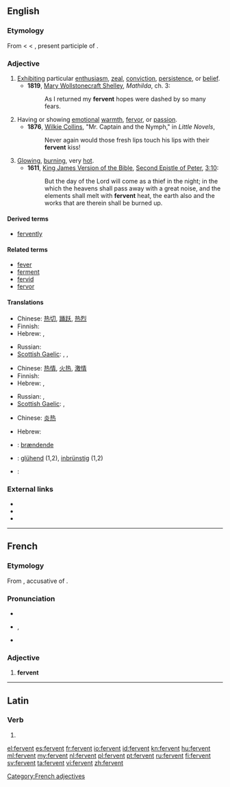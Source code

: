 ==English==

===Etymology===
From {{etyl|enm}} < {{etyl|fro}} < {{etyl|la}} {{term|lang=la|fervens}}, present participle of {{term|lang=la|fervere||to boil, ferment, glow, rage}}.

===Adjective===
{{en-adj}}

# [[exhibit|Exhibit]]ing particular [[enthusiasm]], [[zeal]], [[conviction]], [[persistence]], or [[belief]].
#* '''1819''', [[w:Mary Wollstonecraft Shelley|Mary Wollstonecraft Shelley]], ''Mathilda'', ch. 3:
#*: As I returned my '''fervent''' hopes were dashed by so many fears.
# Having or showing [[emotion]]al [[warmth]], [[fervor]], or [[passion]].
#* '''1876''', [[w:Wilkie Collins|Wilkie Collins]], "Mr. Captain and the Nymph," in ''Little Novels'',
#*: Never again would those fresh lips touch his lips with their '''fervent''' kiss!
# [[glowing|Glowing]], [[burning]], very [[hot]].
#* '''1611''', [[w:King James Version of the Bible|King James Version of the Bible]], [[w:Second Epistle of Peter|Second Epistle of Peter]], [[s:Bible (King James)/2 Peter#Chapter 3|3:10]]:
#*: But the day of the Lord will come as a thief in the night; in the which the heavens shall pass away with a great noise, and the elements shall melt with '''fervent''' heat, the earth also and the works that are therein shall be burned up.

====Derived terms====
* [[fervently]]

====Related terms====
* [[fever]]
* [[ferment]]
* [[fervid]]
* [[fervor]]

====Translations====
{{trans-top|exhibiting particular enthusiasm, zeal, conviction, persistence, or belief}}
* Chinese: [[热切]], [[踊跃]], [[热烈]]
* Finnish: {{t+|fi|kiihkeä}}
* Hebrew: {{qualifier|formally}} {{t+|he|להט|m|alt=מְלֵא לַהַט|tr=melè láhat}},  {{t|he|נלהב|m|alt=נִלְהַב|tr=nilháv}}
{{trans-mid}}
* Russian: {{t|ru|пламенный|tr=plám'ennyj}}
* [[Scottish Gaelic]]: {{t|gd|dian}}, {{t|gd|dealasach}}, {{t|gd|dìoghrasach}}
{{trans-bottom}}

{{trans-top|having or showing emotional warmth, fervor, or passion}}
* Chinese: [[热情]], [[火热]], [[激情]]
* Finnish: {{t+|fi|kiihkeä}}
* Hebrew: {{t|he|סוער|m|alt=סוֹעֵר|tr=so'ér}},  {{t-|he|תשוקה|m|alt=מְלֵא תְּשׁוּקָה|tr=melè t∫uká}}
{{trans-mid}}
* Russian: {{t|ru|пламенный|tr=plám'ennyj}}, {{t+|ru|жаркий|tr=žárkij}}
* [[Scottish Gaelic]]: {{t|gd|dian}}, {{t|gd|dealasach}}
{{trans-bottom}}

{{trans-top|glowing, burning, very hot}}
* Chinese: [[炎热]]
{{trans-mid}}
* Hebrew: {{t-|he|לוהט|m|alt=לוֹהֵט|tr=lohét}}
{{trans-bottom}}

{{checktrans-top}}
* {{ttbc|da}}: [[brændende]]
* {{ttbc|de}}: [[glühend]] (1,2), [[inbrünstig]] (1,2)
* {{ttbc|ku}}: {{ku-Arab|[[گه‌رمی]]}}
{{trans-bottom}}

===External links===
* {{R:Webster 1913}}
* {{R:Century 1911}}
* {{R:OneLook}}

----

==French==

===Etymology===
From {{etyl|la|fr}} {{term|ferventem|fervēntem|lang=la}}, accusative of {{term|fervens|fervēns|lang=la}}.

===Pronunciation===
* {{audio|Fr-fervent.ogg|audio}}
* {{IPA|lang=fr|/fɛʁ.vɑ̃/}}, {{SAMPA|/fER.vA~/}}
* {{homophones|fervents|lang=fr}}

===Adjective===
{{fr-adj}}

# '''fervent'''

[[Category:French adjectives]]

----

==Latin==

===Verb===
{{la-verb-form|fervent}}

# {{conjugation of|ferveo|ferveō|3|p|pres|act|ind|lang=la}}

[[el:fervent]]
[[es:fervent]]
[[fr:fervent]]
[[io:fervent]]
[[id:fervent]]
[[kn:fervent]]
[[hu:fervent]]
[[ml:fervent]]
[[my:fervent]]
[[nl:fervent]]
[[pl:fervent]]
[[pt:fervent]]
[[ru:fervent]]
[[fi:fervent]]
[[sv:fervent]]
[[ta:fervent]]
[[vi:fervent]]
[[zh:fervent]]